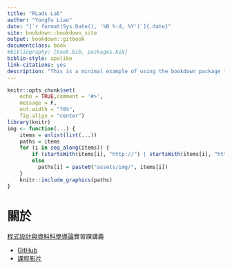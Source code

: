 ```yaml
--- 
title: "RLads Lab"
author: "Yongfu Liao"
date: "[`r format(Sys.Date(), '%B %-d, %Y')`]{.date}"
site: bookdown::bookdown_site
output: bookdown::gitbook
documentclass: book
#bibliography: [book.bib, packages.bib]
biblio-style: apalike
link-citations: yes
description: "This is a minimal example of using the bookdown package to write a book. The output format for this example is bookdown::gitbook."
---
```



```r
knitr::opts_chunk$set(
    echo = TRUE,comment = '#>',
    message = F,
    out.width = "70%",
    fig.align = "center")
library(knitr)
img <- function(...) {
    items = unlist(list(...))
    paths = items
    for (i in seq_along(items)) {
        if (startsWith(items[i], "http://") | startsWith(items[i], "https://")) paths[i] = items[i]
        else 
          paths[i] = paste0("assets/img/", items[i])
    }
    knitr::include_graphics(paths)
}
```

# 關於 {-}

[程式設計與資料科學導論](https://lopentu.github.io/rlads2021)實習課講義

- [GitHub](https://github.com/rlads2021)
- [課程影片](https://www.youtube.com/playlist?list=PL_Q2Bel87A9Tpt3SWYCwOIzI_zbo2mfdN)